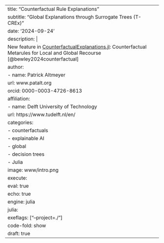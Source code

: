 ---
title: "Counterfactual Rule Explanations"
subtitle: "Global Explanations through Surrogate Trees (T-CREx)"
date: '2024-09-24'
description: |
    New feature in [CounterfactualExplanations.jl](https://github.com/JuliaTrustworthyAI/CounterfactualExplanations.jl): Counterfactual Metarules for Local and Global Recourse [@bewley2024counterfactual]
author: 
  - name: Patrick Altmeyer
    url: www.patalt.org
    orcid: 0000-0003-4726-8613
    affiliation: 
      - name: Delft University of Technology
        url: https://www.tudelft.nl/en/
categories:
  - counterfactuals
  - explainable AI
  - global
  - decision trees
  - Julia
image: www/intro.png
execute:
  eval: true
  echo: true
engine: julia
julia: 
  exeflags: ["--project=./"]
code-fold: show
draft: true
---